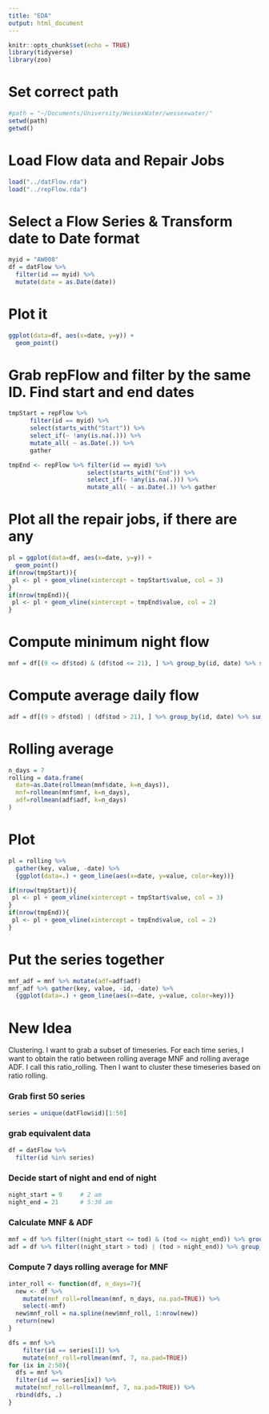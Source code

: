 ```yaml
---
title: "EDA"
output: html_document
---
```


```r
knitr::opts_chunk$set(echo = TRUE)
library(tidyverse)
library(zoo)
```

# Set correct path

```r
#path = "~/Documents/University/WessexWater/wessexwater/"
setwd(path)
getwd()
```

# Load Flow data and Repair Jobs

```r
load("../datFlow.rda")
load("../repFlow.rda")
```

# Select a Flow Series & Transform date to Date format

```r
myid = "AW008"
df = datFlow %>% 
  filter(id == myid) %>% 
  mutate(date = as.Date(date))
```


# Plot it

```r
ggplot(data=df, aes(x=date, y=y)) + 
  geom_point()
```

# Grab repFlow and filter by the same ID. Find start and end dates

```r
tmpStart = repFlow %>% 
      filter(id == myid) %>% 
      select(starts_with("Start")) %>% 
      select_if(~ !any(is.na(.))) %>% 
      mutate_all( ~ as.Date(.)) %>% 
      gather
```

```r
tmpEnd <- repFlow %>% filter(id == myid) %>% 
                      select(starts_with("End")) %>% 
                      select_if(~ !any(is.na(.))) %>% 
                      mutate_all( ~ as.Date(.)) %>% gather 
```

# Plot all the repair jobs, if there are any

```r
pl = ggplot(data=df, aes(x=date, y=y)) + 
  geom_point()
if(nrow(tmpStart)){
 pl <- pl + geom_vline(xintercept = tmpStart$value, col = 3)
}
if(nrow(tmpEnd)){
 pl <- pl + geom_vline(xintercept = tmpEnd$value, col = 2)
}
```

# Compute minimum night flow

```r
mnf = df[(9 <= df$tod) & (df$tod <= 21), ] %>% group_by(id, date) %>% summarise(mnf=min(y)) %>% ungroup()
```

# Compute average daily flow
```r
adf = df[(9 > df$tod) | (df$tod > 21), ] %>% group_by(id, date) %>% summarise(adf=mean(y)) %>% ungroup()
```

# Rolling average
```r
n_days = 7
rolling = data.frame(
  date=as.Date(rollmean(mnf$date, k=n_days)),
  mnf=rollmean(mnf$mnf, k=n_days),
  adf=rollmean(adf$adf, k=n_days)
)
```

# Plot
```r
pl = rolling %>% 
  gather(key, value, -date) %>% 
  {ggplot(data=.) + geom_line(aes(x=date, y=value, color=key))}

if(nrow(tmpStart)){
 pl <- pl + geom_vline(xintercept = tmpStart$value, col = 3)
}
if(nrow(tmpEnd)){
 pl <- pl + geom_vline(xintercept = tmpEnd$value, col = 2)
}
```



# Put the series together
```r
mnf_adf = mnf %>% mutate(adf=adf$adf)
mnf_adf %>% gather(key, value, -id, -date) %>% 
  {ggplot(data=.) + geom_line(aes(x=date, y=value, color=key))}

```



# New Idea
Clustering. I want to grab a subset of timeseries. For each time series, I want to obtain the ratio between rolling average MNF and rolling average ADF. I call this ratio_rolling. Then I want to cluster these timeseries based on ratio rolling.

### Grab first 50 series

```r
series = unique(datFlow$id)[1:50]
```

### grab equivalent data

```r
df = datFlow %>% 
  filter(id %in% series)
```

### Decide start of night and end of night
```r
night_start = 9     # 2 am
night_end = 21      # 5:30 am 
```

### Calculate MNF & ADF

```r
mnf = df %>% filter((night_start <= tod) & (tod <= night_end)) %>% group_by(id, date) %>% summarise(mnf=min(y)) %>% ungroup()
adf = df %>% filter((night_start > tod) | (tod > night_end)) %>% group_by(id, date) %>% summarise(adf=mean(y)) %>% ungroup()
```

### Compute 7 days rolling average for MNF

```r
inter_roll <- function(df, n_days=7){
  new <- df %>% 
    mutate(mnf_roll=rollmean(mnf, n_days, na.pad=TRUE)) %>% 
    select(-mnf)
  new$mnf_roll = na.spline(new$mnf_roll, 1:nrow(new))
  return(new)
}
```


```r
dfs = mnf %>%
    filter(id == series[1]) %>% 
    mutate(mnf_roll=rollmean(mnf, 7, na.pad=TRUE))
for (ix in 2:50){
  dfs = mnf %>%
  filter(id == series[ix]) %>% 
  mutate(mnf_roll=rollmean(mnf, 7, na.pad=TRUE)) %>% 
  rbind(dfs, .)
}
```





